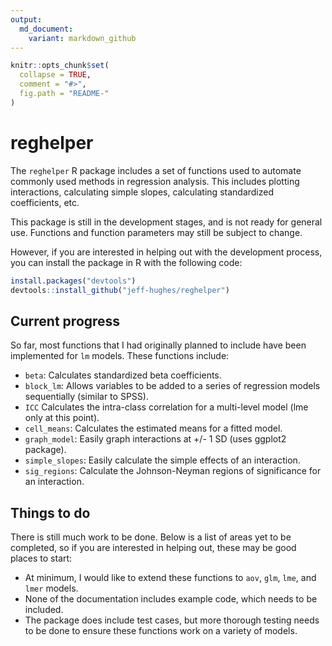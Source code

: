 ```yaml
---
output:
  md_document:
    variant: markdown_github
---
```


<!-- README.md is generated from README.Rmd. Please edit that file -->

```r
knitr::opts_chunk$set(
  collapse = TRUE,
  comment = "#>",
  fig.path = "README-"
)
```
# reghelper

The `reghelper` R package includes a set of functions used to automate commonly
used methods in regression analysis. This includes plotting interactions,
calculating simple slopes, calculating standardized coefficients, etc.

This package is still in the development stages, and is not ready for general
use. Functions and function parameters may still be subject to change.

However, if you are interested in helping out with the development process, you
can install the package in R with the following code:
```R
install.packages("devtools")
devtools::install_github("jeff-hughes/reghelper")
```

## Current progress

So far, most functions that I had originally planned to include have been
implemented for `lm` models. These functions include:

* `beta`: Calculates standardized beta coefficients.
* `block_lm`: Allows variables to be added to a series of regression models
sequentially (similar to SPSS).
* `ICC` Calculates the intra-class correlation for a multi-level model (lme only
at this point).
* `cell_means`: Calculates the estimated means for a fitted model.
* `graph_model`: Easily graph interactions at +/- 1 SD (uses ggplot2 package).
* `simple_slopes`: Easily calculate the simple effects of an interaction.
* `sig_regions`: Calculate the Johnson-Neyman regions of significance for an
interaction.

## Things to do

There is still much work to be done. Below is a list of areas yet to be
completed, so if you are interested in helping out, these may be good places to
start:

* At minimum, I would like to extend these functions to `aov`, `glm`, `lme`, and
`lmer` models.
* None of the documentation includes example code, which needs to be included.
* The package does include test cases, but more thorough testing needs to be
done to ensure these functions work on a variety of models.